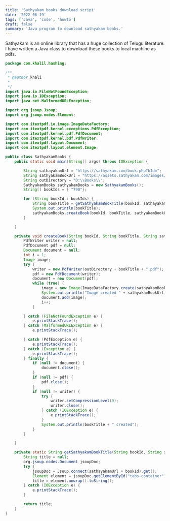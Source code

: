 ```yaml
---
title: 'Sathyakam books download script'
date: '2022-06-19'
tags: ['Java', 'code', 'howto']
draft: false
summary: 'Java program to download sathyakam books.'
---
```


Sathyakam is an online library that has a huge collection of Telugu literature. I have written a Java class to download these books to local machine as pdfs.

```Java
package com.khalil.hashing;

/**
 * @author khali
 *
 */
import java.io.FileNotFoundException;
import java.io.IOException;
import java.net.MalformedURLException;

import org.jsoup.Jsoup;
import org.jsoup.nodes.Element;

import com.itextpdf.io.image.ImageDataFactory;
import com.itextpdf.kernel.exceptions.PdfException;
import com.itextpdf.kernel.pdf.PdfDocument;
import com.itextpdf.kernel.pdf.PdfWriter;
import com.itextpdf.layout.Document;
import com.itextpdf.layout.element.Image;

public class SathyakamBooks {
	public static void main(String[] args) throws IOException {

		String sathayakamUrl = "https://sathyakam.com/book.php?bId=";
		String sathyakamBookUrl = "https://assets.sathyakam.com/images/books/";
		String outDirectory = "D:\\Books\\";
		SathyakamBooks sathyakamBooks = new SathyakamBooks();
		String[] bookIds = { "790"};

		for (String bookId : bookIds) {
			String bookTitle = getSathyakamBookTitle(bookId, sathayakamUrl);
			System.out.println(bookTitle);
			sathyakamBooks.createBook(bookId, bookTitle, sathyakamBookUrl, outDirectory);
		}

	}

	private void createBook(String bookId, String bookTitle, String sathyakamBookUrl, String outDirectory) {
		PdfWriter writer = null;
		PdfDocument pdf = null;
		Document document = null;
		int i = 1;
		Image image;
		try {
			writer = new PdfWriter(outDirectory + bookTitle + ".pdf");
			pdf = new PdfDocument(writer);
			document = new Document(pdf);
			while (true) {
				image = new Image(ImageDataFactory.create(sathyakamBookUrl + bookId + "/" + i + ".jpg"));
				System.out.println("Image created " + sathyakamBookUrl + bookId + "/" + i + ".jpg");
				document.add(image);
				i++;
			}

		} catch (FileNotFoundException e) {
			e.printStackTrace();
		} catch (MalformedURLException e) {
			e.printStackTrace();

		} catch (PdfException e) {
			e.printStackTrace();
		} catch (Exception e) {
			e.printStackTrace();
		} finally {
			if (null != document) {
				document.close();
			}
			if (null != pdf) {
				pdf.close();
			}
			if (null != writer) {
				try {
					writer.setCompressionLevel(9);
					writer.close();
				} catch (IOException e) {
					e.printStackTrace();
				}
				System.out.println(bookTitle + " created");
			}
		}

	}

	private static String getSathyakamBookTitle(String bookId, String sathayakamUrl) {
		String title = null;
		org.jsoup.nodes.Document jsoupDoc;
		try {
			jsoupDoc = Jsoup.connect(sathayakamUrl + bookId).get();
			Element element = jsoupDoc.getElementById("tabs-container").child(0);
			title = element.unwrap().toString();
		} catch (IOException e) {
			e.printStackTrace();
		}

		return title;
	}
}
```
